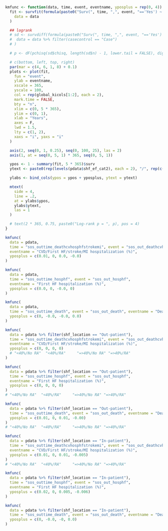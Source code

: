 ```r

kmfunc <- function(data, time, event, eventname, yposplus = rep(0, 4)) {
  fit <- survfit(formula(paste0("Surv(", time, ",", event, "=='Yes') ~ shf_ef_cat2 + sos_com_ra")),
    data = data
  )

  ## logrank
  # sd <- survdiff(formula(paste0("Surv(", time, ",", event, "=='Yes') ~ shf_ef_cat + sos_com_ra")),
  #  data = data %>% filter(casecontrol == "Case")
  # )

  # p <- dF(pchisq(sd$chisq, length(sd$n) - 1, lower.tail = FALSE), dig = 3, p = TRUE)

  # c(bottom, left, top, right)
  par(mar = c(4, 6, 1, 8) + 0.1)
  plots <- plot(fit,
    fun = "event",
    ylab = eventname,
    xscale = 365,
    yscale = 100,
    col = rep(global_kicols[1:2], each = 2),
    mark.time = FALSE,
    bty = "n",
    xlim = c(0, 5 * 365),
    ylim = c(0, 1),
    xlab = "Years",
    axes = F,
    lwd = 1.5,
    lty = c(1, 2),
    xaxs = "i", yaxs = "i"
  )

  axis(2, seq(0, 1, 0.25), seq(0, 100, 25), las = 2)
  axis(1, at = seq(0, 5, 1) * 365, seq(0, 5, 1))

  ypos <- 1 - summary(fit, 5 * 365)$surv
  ytext <- paste0(rep(levels(pdata$shf_ef_cat2), each = 2), "/", rep(c("No RA", "RA"), 2))

  ylabs <- bind_cols(ypos = ypos + yposplus, ytext = ytext)

  mtext(
    side = 4,
    line = .2,
    at = ylabs$ypos,
    ylabs$ytext,
    las = 1
  )

  # text(2 * 365, 0.75, paste0("Log-rank p = ", p), pos = 4)
}
```

```r
kmfunc(
  data = pdata,
  time = "sos_outtime_deathcvhosphfstrokemi", event = "sos_out_deathcvhosphfstrokemi",
  eventname = "CVD/First HF/stroke/MI hospitalization (%)",
  yposplus = c(0.01, 0, 0.0, -0.0)
)
```

```r
kmfunc(
  data = pdata,
  time = "sos_outtime_hosphf", event = "sos_out_hosphf", 
  eventname = "First HF hospitalization (%)",
  yposplus = c(0.0, 0, -0.0, 0)
)
```

```r
kmfunc(
  data = pdata,
  time = "sos_outtime_death", event = "sos_out_death", eventname = "Death (%)",
  yposplus = c(0, -0.0, -0.0, 0.0)
)
```

```r
kmfunc(
  data = pdata %>% filter(shf_location == "Out-patient"),
  time = "sos_outtime_deathcvhosphfstrokemi", event = "sos_out_deathcvhosphfstrokemi",
  eventname = "CVD/First HF/stroke/MI hospitalization (%)",
  yposplus = c(0, 0, 0, 0)
  # "<40%/No RA"  "<40%/RA"     "=>40%/No RA" "=>40%/RA"
)
```

```r
kmfunc(
  data = pdata %>% filter(shf_location == "Out-patient"),
  time = "sos_outtime_hosphf", event = "sos_out_hosphf", 
  eventname = "First HF hospitalization (%)",
  yposplus = c(0, 0, 0, 0)
)
# "<40%/No RA"  "<40%/RA"     "=>40%/No RA" "=>40%/RA"
```

```r
kmfunc(
  data = pdata %>% filter(shf_location == "Out-patient"),
  time = "sos_outtime_death", event = "sos_out_death", eventname = "Death (%)",
  yposplus = c(0.01, 0, 0.01, -0.00)
)
# "<40%/No RA"  "<40%/RA"     "=>40%/No RA" "=>40%/RA"
```

```r
kmfunc(
  data = pdata %>% filter(shf_location == "In-patient"),
  time = "sos_outtime_deathcvhosphfstrokemi", event = "sos_out_deathcvhosphfstrokemi",
  eventname = "CVD/First HF/stroke/MI hospitalization (%)",
  yposplus = c(0.01, 0, 0.01, -0.005)
)
# "<40%/No RA"  "<40%/RA"     "=>40%/No RA" "=>40%/RA"
```

```r
kmfunc(
  data = pdata %>% filter(shf_location == "In-patient"),
  time = "sos_outtime_hosphf", event = "sos_out_hosphf", 
  eventname = "First HF hospitalization (%)",
  yposplus = c(0.02, 0, 0.005, -0.006)
)
```

```r
kmfunc(
  data = pdata %>% filter(shf_location == "In-patient"),
  time = "sos_outtime_death", event = "sos_out_death", eventname = "Death (%)",
  yposplus = c(0, -0.0, -0, 0.0)
)
```
